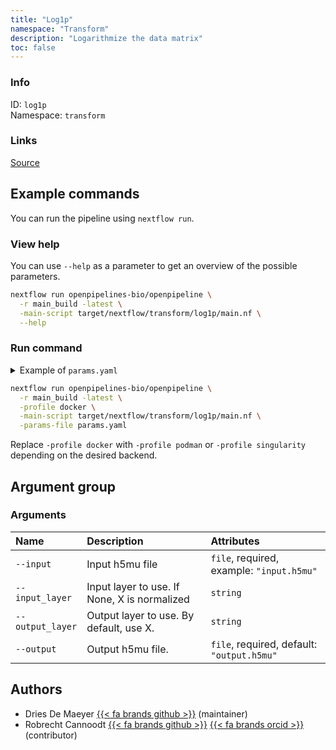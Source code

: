 ```yaml
---
title: "Log1p"
namespace: "Transform"
description: "Logarithmize the data matrix"
toc: false
---
```


::: {.column-margin}

### Info

ID: `log1p`  
Namespace: `transform`

### Links
[Source](https://github.com/openpipelines-bio/openpipeline/blob/main/src/transform/log1p){.btn-action .btn-sm .btn-info .btn role="button"}

:::




## Example commands

You can run the pipeline using `nextflow run`.

### View help

You can use `--help` as a parameter to get an overview of the possible parameters.

```bash
nextflow run openpipelines-bio/openpipeline \
  -r main_build -latest \
  -main-script target/nextflow/transform/log1p/main.nf \
  --help
```

### Run command

<details>
<summary>Example of `params.yaml`</summary>
```yaml

```
</details>

```bash
nextflow run openpipelines-bio/openpipeline \
  -r main_build -latest \
  -profile docker \
  -main-script target/nextflow/transform/log1p/main.nf \
  -params-file params.yaml
```

:::{.callout-note}
Replace `-profile docker` with `-profile podman` or `-profile singularity` depending on the desired backend.
:::

## Argument group

### Arguments

|Name             |Description                                  |Attributes                                 |
|:----------------|:--------------------------------------------|:------------------------------------------|
|`--input`        |Input h5mu file                              |`file`, required, example: `"input.h5mu"`  |
|`--input_layer`  |Input layer to use. If None, X is normalized |`string`                                   |
|`--output_layer` |Output layer to use. By default, use X.      |`string`                                   |
|`--output`       |Output h5mu file.                            |`file`, required, default: `"output.h5mu"` |

## Authors

  * Dries De Maeyer [{{< fa brands github >}}](https://github.com/ddemaeyer) (maintainer)
  * Robrecht Cannoodt [{{< fa brands github >}}](https://github.com/rcannood) [{{< fa brands orcid >}}](https://orcid.org/0000-0003-3641-729X) (contributor)
